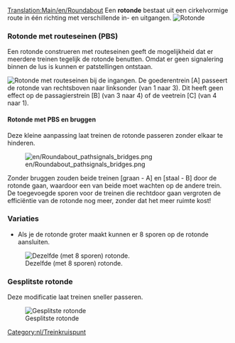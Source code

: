 [[Translation:Main/en/Roundabout]]{{nl/Kruispuntenmenu}}
Een '''rotonde''' bestaat uit een cirkelvormige route in één richting met verschillende in- en uitgangen.
[[File:en/Roundabout.png|none|frame|Rotonde]]

{{Template:Kruispuntcriteria/Nl|Goedkoop|1|0|0|2|0||0|0|0|1|||Defecte treinen hebben effect op de gehele rotonde.|
*Kan tot 2 treinen tegelijk afhandelen.
*Als je de rotonde groter maakt, kun je een rotonde maken die 8 sporen verbindt.
*Zal verkeersopstoppingen veroorzaken.
*Benodigd gebied: 6 x 6
}}

===Rotonde met routeseinen (PBS)===
Een rotonde construeren met routeseinen geeft de mogelijkheid dat er meerdere treinen tegelijk de rotonde benutten. Omdat er geen signalering binnen de lus is kunnen er patstellingen ontstaan.

[[File:en/Roundabout pathsignals.png|none|frame|Rotonde met routeseinen bij de ingangen.]]
De goederentrein [A] passeert de rotonde van rechtsboven naar linksonder (van 1 naar 3). Dit heeft geen effect op de passagierstrein [B] (van 3 naar 4) of de veetrein [C] (van 4 naar 1).

{{Template:Kruispuntcriteria/Nl|Goedkoop|1|0|0|2|0||0|0|0||3||Onmogelijk|
*Lage kosten, weinig ruimtegebruik en relatief hoge efficiëntie}}

====Rotonde met PBS en bruggen====
Deze kleine aanpassing laat treinen de rotonde passeren zonder elkaar te hinderen.

[[File:en/Roundabout pathsignals bridges.png]]

Zonder bruggen zouden beide treinen [graan - A] en [staal - B] door de rotonde gaan, waardoor een van beide moet wachten op de andere trein. De toegevoegde sporen voor de treinen die rechtdoor gaan vergroten de efficiëntie van de rotonde nog meer, zonder dat het meer ruimte kost!
{{Template:Kruispuntcriteria/Nl|Goedkoop|1|0|1|2|0||0|0|0||3||Onmogelijk|}}

===Variaties===
*Als je de rotonde groter maakt kunnen er 8 sporen op de rotonde aansluiten.
[[File:en/Basic Roundabout 8-way.png|none|frame|Dezelfde (met 8 sporen) rotonde.]]

===Gesplitste rotonde===

Deze modificatie laat treinen sneller passeren.

[[File:en/Split Roundabout.png|none|frame|Gesplitste rotonde]]

{{Template:Kruispuntcriteria/Nl|Goedkoop|1|0|0|4|0||0|0|0|1|||Defecte treinen hebben effect op de gehele rotonde.|
*Kan tot 7-8 treinen tegelijk afhandelen.
*Lage kans op verkeersopstoppingen bij minder dan 8 treinen.
*Benodigd gebied: 33 x 33
}}

[[Category:nl/Treinkruispunt]]